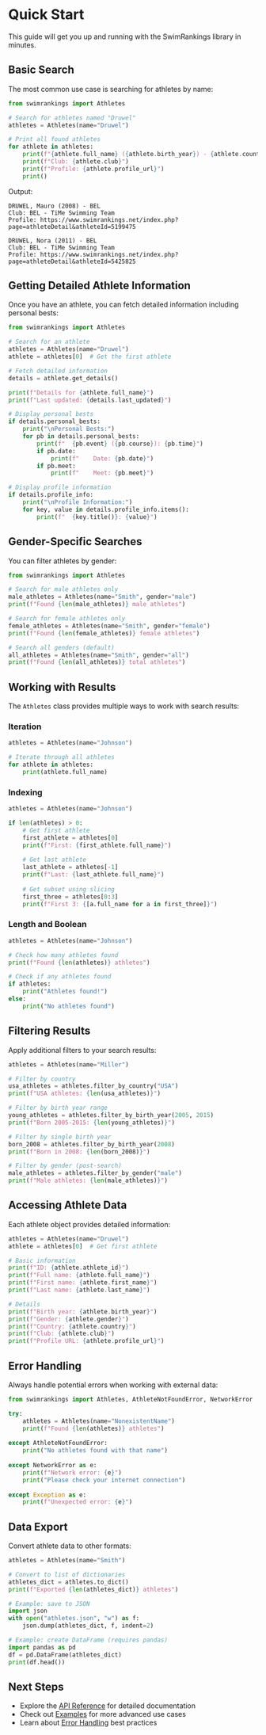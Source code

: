 # Quick Start

This guide will get you up and running with the SwimRankings library in minutes.

## Basic Search

The most common use case is searching for athletes by name:

```python
from swimrankings import Athletes

# Search for athletes named "Druwel"
athletes = Athletes(name="Druwel")

# Print all found athletes
for athlete in athletes:
    print(f"{athlete.full_name} ({athlete.birth_year}) - {athlete.country}")
    print(f"Club: {athlete.club}")
    print(f"Profile: {athlete.profile_url}")
    print()
```

Output:
```
DRUWEL, Mauro (2008) - BEL
Club: BEL - TiMe Swimming Team
Profile: https://www.swimrankings.net/index.php?page=athleteDetail&athleteId=5199475

DRUWEL, Nora (2011) - BEL
Club: BEL - TiMe Swimming Team
Profile: https://www.swimrankings.net/index.php?page=athleteDetail&athleteId=5425825
```

## Getting Detailed Athlete Information

Once you have an athlete, you can fetch detailed information including personal bests:

```python
from swimrankings import Athletes

# Search for an athlete
athletes = Athletes(name="Druwel")
athlete = athletes[0]  # Get the first athlete

# Fetch detailed information
details = athlete.get_details()

print(f"Details for {athlete.full_name}")
print(f"Last updated: {details.last_updated}")

# Display personal bests
if details.personal_bests:
    print("\nPersonal Bests:")
    for pb in details.personal_bests:
        print(f"  {pb.event} ({pb.course}): {pb.time}")
        if pb.date:
            print(f"    Date: {pb.date}")
        if pb.meet:
            print(f"    Meet: {pb.meet}")

# Display profile information
if details.profile_info:
    print("\nProfile Information:")
    for key, value in details.profile_info.items():
        print(f"  {key.title()}: {value}")
```

## Gender-Specific Searches

You can filter athletes by gender:

```python
from swimrankings import Athletes

# Search for male athletes only
male_athletes = Athletes(name="Smith", gender="male")
print(f"Found {len(male_athletes)} male athletes")

# Search for female athletes only
female_athletes = Athletes(name="Smith", gender="female")
print(f"Found {len(female_athletes)} female athletes")

# Search all genders (default)
all_athletes = Athletes(name="Smith", gender="all")
print(f"Found {len(all_athletes)} total athletes")
```

## Working with Results

The `Athletes` class provides multiple ways to work with search results:

### Iteration

```python
athletes = Athletes(name="Johnson")

# Iterate through all athletes
for athlete in athletes:
    print(athlete.full_name)
```

### Indexing

```python
athletes = Athletes(name="Johnson")

if len(athletes) > 0:
    # Get first athlete
    first_athlete = athletes[0]
    print(f"First: {first_athlete.full_name}")
    
    # Get last athlete
    last_athlete = athletes[-1]
    print(f"Last: {last_athlete.full_name}")
    
    # Get subset using slicing
    first_three = athletes[0:3]
    print(f"First 3: {[a.full_name for a in first_three]}")
```

### Length and Boolean

```python
athletes = Athletes(name="Johnson")

# Check how many athletes found
print(f"Found {len(athletes)} athletes")

# Check if any athletes found
if athletes:
    print("Athletes found!")
else:
    print("No athletes found")
```

## Filtering Results

Apply additional filters to your search results:

```python
athletes = Athletes(name="Miller")

# Filter by country
usa_athletes = athletes.filter_by_country("USA")
print(f"USA athletes: {len(usa_athletes)}")

# Filter by birth year range
young_athletes = athletes.filter_by_birth_year(2005, 2015)
print(f"Born 2005-2015: {len(young_athletes)}")

# Filter by single birth year
born_2008 = athletes.filter_by_birth_year(2008)
print(f"Born in 2008: {len(born_2008)}")

# Filter by gender (post-search)
male_athletes = athletes.filter_by_gender("male")
print(f"Male athletes: {len(male_athletes)}")
```

## Accessing Athlete Data

Each athlete object provides detailed information:

```python
athletes = Athletes(name="Druwel")
athlete = athletes[0]  # Get first athlete

# Basic information
print(f"ID: {athlete.athlete_id}")
print(f"Full name: {athlete.full_name}")
print(f"First name: {athlete.first_name}")
print(f"Last name: {athlete.last_name}")

# Details
print(f"Birth year: {athlete.birth_year}")
print(f"Gender: {athlete.gender}")
print(f"Country: {athlete.country}")
print(f"Club: {athlete.club}")
print(f"Profile URL: {athlete.profile_url}")
```

## Error Handling

Always handle potential errors when working with external data:

```python
from swimrankings import Athletes, AthleteNotFoundError, NetworkError

try:
    athletes = Athletes(name="NonexistentName")
    print(f"Found {len(athletes)} athletes")
    
except AthleteNotFoundError:
    print("No athletes found with that name")
    
except NetworkError as e:
    print(f"Network error: {e}")
    print("Please check your internet connection")
    
except Exception as e:
    print(f"Unexpected error: {e}")
```

## Data Export

Convert athlete data to other formats:

```python
athletes = Athletes(name="Smith")

# Convert to list of dictionaries
athletes_dict = athletes.to_dict()
print(f"Exported {len(athletes_dict)} athletes")

# Example: save to JSON
import json
with open("athletes.json", "w") as f:
    json.dump(athletes_dict, f, indent=2)

# Example: create DataFrame (requires pandas)
import pandas as pd
df = pd.DataFrame(athletes_dict)
print(df.head())
```

## Next Steps

- Explore the [API Reference](/api) for detailed documentation
- Check out [Examples](/examples) for more advanced use cases
- Learn about [Error Handling](/error-handling) best practices
